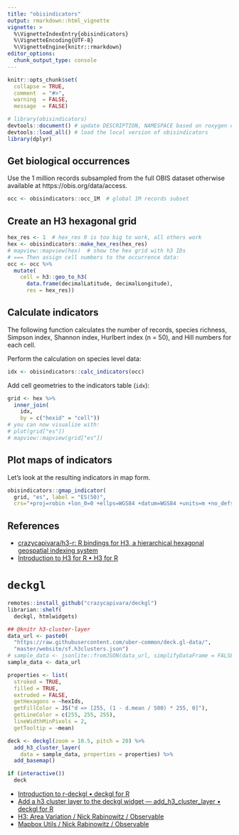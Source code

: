 ```yaml
---
title: "obisindicators"
output: rmarkdown::html_vignette
vignette: >
  %\VignetteIndexEntry{obisindicators}
  %\VignetteEncoding{UTF-8}
  %\VignetteEngine{knitr::rmarkdown}
editor_options: 
  chunk_output_type: console
---
```


```r
knitr::opts_chunk$set(
  collapse = TRUE,
  comment  = "#>",
  warning  = FALSE, 
  message  = FALSE)
```

```r
# library(obisindicators)
devtools::document() # update DESCRIPTION, NAMESPACE based on roxygen comments
devtools::load_all() # load the local version of obisindicators
library(dplyr)
```

## Get biological occurrences

Use the 1 million records subsampled from the full OBIS dataset otherwise available at https://obis.org/data/access.

```r
occ <- obisindicators::occ_1M  # global 1M records subset 
```


## Create an H3 hexagonal grid

```r
hex_res <- 1  # hex_res 0 is too big to work, all others work
hex <- obisindicators::make_hex_res(hex_res)
# mapview::mapview(hex)  # show the hex grid with h3 IDs 
# === Then assign cell numbers to the occurrence data:
occ <- occ %>% 
  mutate(
    cell = h3::geo_to_h3(
      data.frame(decimalLatitude, decimalLongitude),
      res = hex_res))
```

## Calculate indicators

The following function calculates the number of records, species richness, Simpson index, Shannon index, Hurlbert index (n = 50), and Hill numbers for each cell.

Perform the calculation on species level data:

```r
idx <- obisindicators::calc_indicators(occ)
```

Add cell geometries to the indicators table (`idx`):

```r
grid <- hex %>% 
  inner_join(
    idx,
    by = c("hexid" = "cell"))
# you can now visualize with:
# plot(grid["es"])
# mapview::mapview(grid["es"])
```

## Plot maps of indicators

Let's look at the resulting indicators in map form.

```r
obisindicators::gmap_indicator(
  grid, "es", label = "ES(50)",
  crs="+proj=robin +lon_0=0 +ellps=WGS84 +datum=WGS84 +units=m +no_defs")
```

## References

* [crazycapivara/h3-r: R bindings for H3, a hierarchical hexagonal geospatial indexing system](https://github.com/crazycapivara/h3-r)
* [Introduction to H3 for R • H3 for R](https://crazycapivara.github.io/h3-r/articles/h3.html)

# `deckgl`

```r
remotes::install_github("crazycapivara/deckgl")
librarian::shelf(
  deckgl, htmlwidgets)

## @knitr h3-cluster-layer
data_url <- paste0(
  "https://raw.githubusercontent.com/uber-common/deck.gl-data/",
  "master/website/sf.h3clusters.json")
# sample_data <- jsonlite::fromJSON(data_url, simplifyDataFrame = FALSE)
sample_data <- data_url

properties <- list(
  stroked = TRUE,
  filled = TRUE,
  extruded = FALSE,
  getHexagons = ~hexIds,
  getFillColor = JS("d => [255, (1 - d.mean / 500) * 255, 0]"),
  getLineColor = c(255, 255, 255),
  lineWidthMinPixels = 2,
  getTooltip = ~mean)

deck <- deckgl(zoom = 10.5, pitch = 20) %>%
  add_h3_cluster_layer(
    data = sample_data, properties = properties) %>%
  add_basemap()

if (interactive())
  deck

```


* [Introduction to r-deckgl • deckgl for R](https://crazycapivara.github.io/deckgl/articles/deckgl.html)
* [Add a h3 cluster layer to the deckgl widget — add_h3_cluster_layer • deckgl for R](https://crazycapivara.github.io/deckgl/reference/add_h3_cluster_layer.html)
* [H3: Area Variation / Nick Rabinowitz / Observable](https://observablehq.com/@nrabinowitz/h3-area-variation)
* [Mapbox Utils / Nick Rabinowitz / Observable](https://observablehq.com/@nrabinowitz/mapbox-utils#fixTransmeridian)
